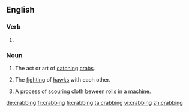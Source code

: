 ==English==

===Verb===
{{head|en|present participle}}

# {{present participle of|crab|lang=en}}

===Noun===
{{en-noun|-}}

# The act or art of [[catch]]ing [[crab]]s.
# {{context|falconry|lang=en}} The [[fight]]ing of [[hawk]]s with each other.
# {{context|wool manufacture|lang=en}} A process of [[scour]]ing [[cloth]] beween [[roll]]s in a [[machine]].

{{Webster 1913}}

[[de:crabbing]]
[[fr:crabbing]]
[[fi:crabbing]]
[[ta:crabbing]]
[[vi:crabbing]]
[[zh:crabbing]]